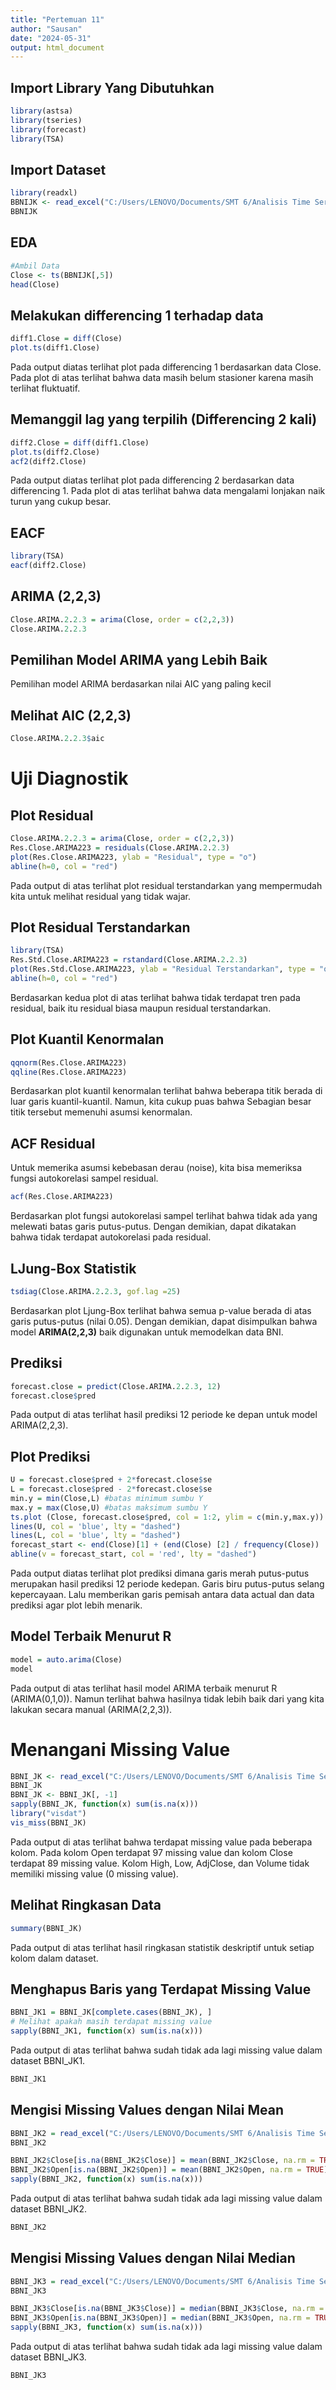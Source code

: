 ---
title: "Pertemuan 11"
author: "Sausan"
date: "2024-05-31"
output: html_document
---

## Import Library Yang Dibutuhkan
```{r}
library(astsa)
library(tseries)
library(forecast)
library(TSA)
```

## Import Dataset
```{r}
library(readxl)
BBNIJK <- read_excel("C:/Users/LENOVO/Documents/SMT 6/Analisis Time Series/PRAK/BBNI.JK.xlsx")
BBNIJK
```

## EDA
```{r}
#Ambil Data
Close <- ts(BBNIJK[,5])
head(Close)
```

## Melakukan differencing 1 terhadap data
```{r}
diff1.Close = diff(Close)
plot.ts(diff1.Close)
```

Pada output diatas terlihat plot pada differencing 1 berdasarkan data Close. Pada plot di atas terlihat bahwa data masih belum stasioner karena masih terlihat fluktuatif.

## Memanggil lag yang terpilih (Differencing 2 kali)
```{r}
diff2.Close = diff(diff1.Close)
plot.ts(diff2.Close)
acf2(diff2.Close)
```

Pada output diatas terlihat plot pada differencing 2 berdasarkan data differencing 1. Pada plot di atas terlihat bahwa data mengalami lonjakan naik turun yang cukup besar.

## EACF
```{r}
library(TSA)
eacf(diff2.Close)
```

## ARIMA (2,2,3)
```{r}
Close.ARIMA.2.2.3 = arima(Close, order = c(2,2,3))
Close.ARIMA.2.2.3
```

## Pemilihan Model ARIMA yang Lebih Baik
Pemilihan model ARIMA berdasarkan nilai AIC yang paling kecil

## Melihat AIC (2,2,3)
```{r}
Close.ARIMA.2.2.3$aic
```

# Uji Diagnostik
## Plot Residual
```{r}
Close.ARIMA.2.2.3 = arima(Close, order = c(2,2,3))
Res.Close.ARIMA223 = residuals(Close.ARIMA.2.2.3)
plot(Res.Close.ARIMA223, ylab = "Residual", type = "o")
abline(h=0, col = "red")
```

Pada output di atas terlihat plot residual terstandarkan yang mempermudah kita untuk melihat residual yang tidak wajar. 

## Plot Residual Terstandarkan
```{r}
library(TSA)
Res.Std.Close.ARIMA223 = rstandard(Close.ARIMA.2.2.3)
plot(Res.Std.Close.ARIMA223, ylab = "Residual Terstandarkan", type = "o")
abline(h=0, col = "red")
```

Berdasarkan kedua plot di atas terlihat bahwa tidak terdapat tren pada residual, baik itu residual biasa maupun residual terstandarkan. 

## Plot Kuantil Kenormalan
```{r}
qqnorm(Res.Close.ARIMA223)
qqline(Res.Close.ARIMA223)
```

Berdasarkan plot kuantil kenormalan terlihat bahwa beberapa titik berada di luar garis kuantil-kuantil. Namun, kita cukup puas bahwa Sebagian besar titik tersebut memenuhi asumsi kenormalan.

## ACF Residual
Untuk memerika asumsi kebebasan derau (noise), kita bisa memeriksa fungsi autokorelasi sampel residual.
```{r}
acf(Res.Close.ARIMA223)
```

Berdasarkan plot fungsi autokorelasi sampel terlihat bahwa tidak ada yang melewati batas garis putus-putus. Dengan demikian, dapat dikatakan bahwa tidak terdapat autokorelasi pada residual.

## LJung-Box Statistik
```{r}
tsdiag(Close.ARIMA.2.2.3, gof.lag =25)
```

Berdasarkan plot Ljung-Box terlihat bahwa semua p-value berada di atas garis putus-putus (nilai 0.05). Dengan demikian, dapat disimpulkan bahwa model **ARIMA(2,2,3)** baik digunakan untuk memodelkan data BNI.

## Prediksi
```{r}
forecast.close = predict(Close.ARIMA.2.2.3, 12)
forecast.close$pred
```

Pada output di atas terlihat hasil prediksi 12 periode ke depan untuk model ARIMA(2,2,3).

## Plot Prediksi
```{r}
U = forecast.close$pred + 2*forecast.close$se
L = forecast.close$pred - 2*forecast.close$se
min.y = min(Close,L) #batas minimum sumbu Y
max.y = max(Close,U) #batas maksimum sumbu Y 
ts.plot (Close, forecast.close$pred, col = 1:2, ylim = c(min.y,max.y))
lines(U, col = 'blue', lty = "dashed")
lines(L, col = 'blue', lty = "dashed")
forecast_start <- end(Close)[1] + (end(Close) [2] / frequency(Close))
abline(v = forecast_start, col = 'red', lty = "dashed")
```

Pada output diatas terlihat plot prediksi dimana garis merah putus-putus merupakan hasil prediksi 12 periode kedepan. Garis biru putus-putus selang kepercayaan. Lalu memberikan garis pemisah antara data actual dan data prediksi agar plot lebih menarik.

## Model Terbaik Menurut R 
```{r}
model = auto.arima(Close)
model
```

Pada output di atas terlihat hasil model ARIMA terbaik menurut R (ARIMA(0,1,0)). Namun terlihat bahwa hasilnya tidak lebih baik dari yang kita lakukan secara manual (ARIMA(2,2,3)).

# Menangani Missing Value
```{r}
BBNI_JK <- read_excel("C:/Users/LENOVO/Documents/SMT 6/Analisis Time Series/PRAK/Salinan BBNI.JK.xlsx")
BBNI_JK
BBNI_JK <- BBNI_JK[, -1]
sapply(BBNI_JK, function(x) sum(is.na(x)))
library("visdat")
vis_miss(BBNI_JK)
```

Pada output di atas terlihat bahwa terdapat missing value pada beberapa kolom. Pada kolom Open terdapat 97 missing value dan kolom Close terdapat 89 missing value. Kolom High, Low, AdjClose, dan Volume tidak memiliki missing value (0 missing value).

## Melihat Ringkasan Data
```{r}
summary(BBNI_JK)
```

Pada output di atas terlihat hasil ringkasan statistik deskriptif untuk setiap kolom dalam dataset.

## Menghapus Baris yang Terdapat Missing Value
```{r}
BBNI_JK1 = BBNI_JK[complete.cases(BBNI_JK), ]
# Melihat apakah masih terdapat missing value
sapply(BBNI_JK1, function(x) sum(is.na(x)))
```

Pada output di atas terlihat bahwa sudah tidak ada lagi missing value dalam dataset BBNI_JK1.

```{r}
BBNI_JK1
```

## Mengisi Missing Values dengan Nilai Mean
```{r}
BBNI_JK2 = read_excel("C:/Users/LENOVO/Documents/SMT 6/Analisis Time Series/PRAK/Salinan BBNI.JK.xlsx")
BBNI_JK2
```

```{r}
BBNI_JK2$Close[is.na(BBNI_JK2$Close)] = mean(BBNI_JK2$Close, na.rm = TRUE)
BBNI_JK2$Open[is.na(BBNI_JK2$Open)] = mean(BBNI_JK2$Open, na.rm = TRUE)
sapply(BBNI_JK2, function(x) sum(is.na(x)))
```

Pada output di atas terlihat bahwa sudah tidak ada lagi missing value dalam dataset BBNI_JK2.

```{r}
BBNI_JK2
```

## Mengisi Missing Values dengan Nilai Median
```{r}
BBNI_JK3 = read_excel("C:/Users/LENOVO/Documents/SMT 6/Analisis Time Series/PRAK/Salinan BBNI.JK.xlsx")
BBNI_JK3
```

```{r}
BBNI_JK3$Close[is.na(BBNI_JK3$Close)] = median(BBNI_JK3$Close, na.rm = TRUE)
BBNI_JK3$Open[is.na(BBNI_JK3$Open)] = median(BBNI_JK3$Open, na.rm = TRUE)
sapply(BBNI_JK3, function(x) sum(is.na(x)))
```

Pada output di atas terlihat bahwa sudah tidak ada lagi missing value dalam dataset BBNI_JK3.

```{r}
BBNI_JK3
```

